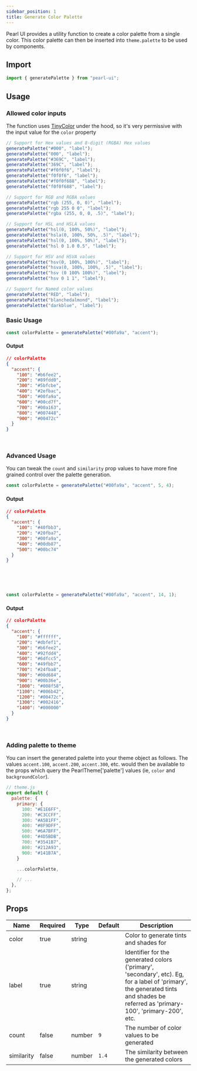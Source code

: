 ```yaml
---
sidebar_position: 1
title: Generate Color Palette
---
```


Pearl UI provides a utility function to create a color palette from a single color. This color palette can then be inserted into `theme.palette` to be used by components.

## Import

```js
import { generatePalette } from "pearl-ui";
```

## Usage

### Allowed color inputs

The function uses [TinyColor](https://github.com/bgrins/TinyColor) under the hood, so it's very permissive with the input value for the `color` property

```js
// Support for Hex values and 8-digit (RGBA) Hex values
generatePalette("#000", "label");
generatePalette("000", "label");
generatePalette("#369C", "label");
generatePalette("369C", "label");
generatePalette("#f0f0f6", "label");
generatePalette("f0f0f6", "label");
generatePalette("#f0f0f688", "label");
generatePalette("f0f0f688", "label");

// Support for RGB and RGBA values
generatePalette("rgb (255, 0, 0)", "label");
generatePalette("rgb 255 0 0", "label");
generatePalette("rgba (255, 0, 0, .5)", "label");

// Support for HSL and HSLA values
generatePalette("hsl(0, 100%, 50%)", "label");
generatePalette("hsla(0, 100%, 50%, .5)", "label");
generatePalette("hsl(0, 100%, 50%)", "label");
generatePalette("hsl 0 1.0 0.5", "label");

// Support for HSV and HSVA values
generatePalette("hsv(0, 100%, 100%)", "label");
generatePalette("hsva(0, 100%, 100%, .5)", "label");
generatePalette("hsv (0 100% 100%)", "label");
generatePalette("hsv 0 1 1", "label");

// Support for Named color values
generatePalette("RED", "label");
generatePalette("blanchedalmond", "label");
generatePalette("darkblue", "label");
```


### Basic Usage

```js
const colorPalette = generatePalette("#00fa9a", "accent");
```

#### Output

```json
// colorPalette
{
  "accent": {
    "100": "#b6fee2",
    "200": "#89fdd0",
    "300": "#5bfcbe",
    "400": "#2efbac",
    "500": "#00fa9a",
    "600": "#00cd7f",
    "700": "#00a163",
    "800": "#007448",
    "900": "#00472c"
  }
}
```

<br />

<div style={{ display: "flex", flexDirection: "row", flexWrap: "wrap" }}>
  <PaletteColor colorName="Accent 100" colorValue="#b6fee2" />
  <PaletteColor colorName="Accent 200" colorValue="#89fdd0" />
  <PaletteColor colorName="Accent 300" colorValue="#5bfcbe" />
  <PaletteColor colorName="Accent 400" colorValue="#2efbac" />
  <PaletteColor colorName="Accent 500" colorValue="#00fa9a" />
  <PaletteColor colorName="Accent 600" colorValue="#00cd7f" />
  <PaletteColor colorName="Accent 700" colorValue="#00a163" />
  <PaletteColor colorName="Accent 800" colorValue="#007448" />
  <PaletteColor colorName="Accent 900" colorValue="#00472c" />
</div>

### Advanced Usage

You can tweak the `count` and `similarity` prop values to have more fine grained control over the palette generation.

```js
const colorPalette = generatePalette("#00fa9a", "accent", 5, 4);
```

#### Output

```json
// colorPalette
{
  "accent": {
    "100": "#40fbb3",
    "200": "#20fba7",
    "300": "#00fa9a",
    "400": "#00db87",
    "500": "#00bc74"
  }
}
```

<br />

<div style={{ display: "flex", flexDirection: "row", flexWrap: "wrap" }}>
  <PaletteColor colorName="Accent 100" colorValue="#40fbb3" />
  <PaletteColor colorName="Accent 200" colorValue="#20fba7" />
  <PaletteColor colorName="Accent 300" colorValue="#00fa9a" />
  <PaletteColor colorName="Accent 400" colorValue="#00db87" />
  <PaletteColor colorName="Accent 500" colorValue="#00bc74" />
</div>

<br />
<br />

```js
const colorPalette = generatePalette("#00fa9a", "accent", 14, 1);
```

#### Output

```json
// colorPalette
{
  "accent": {
    "100": "#ffffff",
    "200": "#dbfef1",
    "300": "#b6fee2",
    "400": "#92fdd4",
    "500": "#6dfcc5",
    "600": "#49fbb7",
    "700": "#24fba8",
    "800": "#00d684",
    "900": "#00b36e",
    "1000": "#008f58",
    "1100": "#006b42",
    "1200": "#00472c",
    "1300": "#002416",
    "1400": "#000000"
  }
}
```

<br />

<div style={{ display: "flex", flexDirection: "row", flexWrap: "wrap" }}>
  <PaletteColor
    colorName="Accent 100"
    colorValue="#ffffff"
    border="1px solid #E4E9F2"
  />
  <PaletteColor colorName="Accent 200" colorValue="#dbfef1" />
  <PaletteColor colorName="Accent 300" colorValue="#b6fee2" />
  <PaletteColor colorName="Accent 400" colorValue="#92fdd4" />
  <PaletteColor colorName="Accent 500" colorValue="#6dfcc5" />
  <PaletteColor colorName="Accent 600" colorValue="#49fbb7" />
  <PaletteColor colorName="Accent 700" colorValue="#24fba8" />
  <PaletteColor colorName="Accent 800" colorValue="#00d684" />
  <PaletteColor colorName="Accent 900" colorValue="#00b36e" />
  <PaletteColor colorName="Accent 1000" colorValue="#008f58" />
  <PaletteColor colorName="Accent 1100" colorValue="#006b42" />
  <PaletteColor colorName="Accent 1200" colorValue="#00472c" />
  <PaletteColor colorName="Accent 1300" colorValue="#002416" />
  <PaletteColor colorName="Accent 1400" colorValue="#000000" />
</div>

### Adding palette to theme

You can insert the generated palette into your theme object as follows. The values `accent.100`, `accent.200`, `accent.300`, etc. would then be available to the props which query the <t>PearlTheme['palette']</t> values (ie, `color` and `backgroundColor`).

```js
// theme.js
export default {
  palette: {
    primary: {
      100: "#E1E6FF",
      200: "#C3CCFF",
      300: "#A5B1FF",
      400: "#8F9DFF",
      500: "#6A7BFF",
      600: "#4D5BDB",
      700: "#3541B7",
      800: "#212A93",
      900: "#141B7A",
    }

    ...colorPalette,

    // ...
  },
};
```

## Props

| Name       | Required | Type          | Default | Description                                                                                                                                                                       |
| ---------- | -------- | ------------- | ------- | --------------------------------------------------------------------------------------------------------------------------------------------------------------------------------- |
| color      | true     | <t>string</t> |         | Color to generate tints and shades for                                                                                                                                            |
| label      | true     | <t>string</t> |         | Identifier for the generated colors ('primary', 'secondary', etc). Eg, for a label of 'primary', the generated tints and shades be referred as 'primary-100', 'primary-200', etc. |
| count      | false    | <t>number</t> | `9`     | The number of color values to be generated                                                                                                                                        |
| similarity | false    | <t>number</t> | `1.4`   | The similarity between the generated colors                                                                                                                                       |
